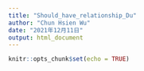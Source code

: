 ```yaml
---
title: "Should_have_relationship_Du"
author: "Chun Hsien Wu"
date: "2021年12月11日"
output: html_document
---
```


```r
knitr::opts_chunk$set(echo = TRUE)
```

